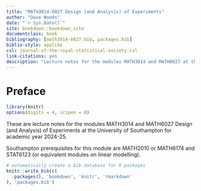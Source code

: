```yaml
--- 
title: "MATH3014-6027 Design (and Analysis) of Experiments"
author: "Dave Woods"
date: "`r Sys.Date()`"
site: bookdown::bookdown_site
documentclass: book
bibliography: [math3014-6027.bib, packages.bib]
biblio-style: apalike
csl: journal-of-the-royal-statistical-society.csl 
link-citations: yes
description: "Lecture notes for the modules MATH3014 and MATH6027 at the University of Southampton"
---
```


# Preface {-}

```r
library(knitr)
options(digits = 4, scipen = 8)
```

These are lecture notes for the modules MATH3014 and MATH6027 Design (and Analysis) of Experiments at the University of Southampton for academic year 2024-25. 

Southampton prerequisites for this module are MATH2010 or MATH6174 and STAT6123 (or equivalent modules on linear modelling).

```r
# automatically create a bib database for R packages
knitr::write_bib(c(
  .packages(), 'bookdown', 'knitr', 'rmarkdown'
), 'packages.bib')
```
